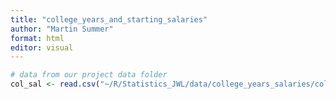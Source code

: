 ```yaml
---
title: "college_years_and_starting_salaries"
author: "Martin Summer"
format: html
editor: visual
---
```


```r
# data from our project data folder
col_sal <- read.csv("~/R/Statistics_JWL/data/college_years_salaries/coll_sal.csv") 
```
